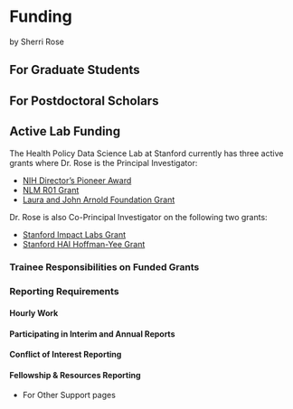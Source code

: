 # Funding
by Sherri Rose

## For Graduate Students

## For Postdoctoral Scholars

## Active Lab Funding

The Health Policy Data Science Lab at Stanford currently has three active grants where Dr. Rose is the Principal Investigator:

- [NIH Director's Pioneer Award](https://reporter.nih.gov/search/ghBZmjOA8UyUXCt3VGZAZg/project-details/10485672)
- [NLM R01 Grant](https://reporter.nih.gov/search/ghBZmjOA8UyUXCt3VGZAZg/project-details/10676234)
- [Laura and John Arnold Foundation Grant](https://www.arnoldventures.org/grants/the-board-of-trustees-of-the-leland-stanford-junior-university-10)

Dr. Rose is also Co-Principal Investigator on the following two grants:

- [Stanford Impact Labs Grant](https://impact.stanford.edu/organization/health-care-fairness-impact-lab)
- [Stanford HAI Hoffman-Yee Grant](https://hai.stanford.edu/2022-hoffman-yee-grant-recipients#eae)


### Trainee Responsibilities on Funded Grants

### Reporting Requirements

#### Hourly Work {-} 

#### Participating in Interim and Annual Reports {-} 

#### Conflict of Interest Reporting {-}

#### Fellowship & Resources Reporting {-}

- For Other Support pages